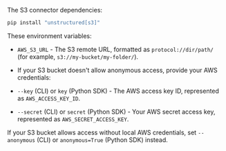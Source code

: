 The S3 connector dependencies:

```bash CLI, Python SDK
pip install "unstructured[s3]"
```

These environment variables:

- `AWS_S3_URL` - The S3 remote URL, formatted as `protocol://dir/path/` (for example, `s3://my-bucket/my-folder/`).
- If your S3 bucket doesn't allow anonymous access, provide your AWS credentials:

- `--key` (CLI) or `key` (Python SDK) - The AWS access key ID, represented as `AWS_ACCESS_KEY_ID`.
- `--secret` (CLI) or `secret` (Python SDK) - Your AWS secret access key, represented as `AWS_SECRET_ACCESS_KEY`.

If your S3 bucket allows access without local AWS credentials, set `--anonymous` (CLI) or `anonymous=True` (Python SDK) instead.